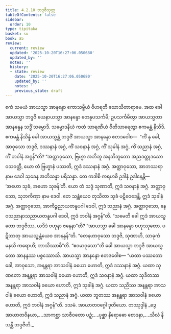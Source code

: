 ```yaml
---
title: 4.2.10 ဘဒ္ဒဇိသုတ္တ
tableOfContents: false
sidebar:
  order: 10
type: tipitaka
basket: su
book: a5
review:
  current: review
  updated: '2025-10-20T16:27:06.050680'
  updated_by: ''
  notes: ''
  history:
  - state: review
    date: '2025-10-20T16:27:06.050680'
    updated_by: ''
    notes: ''
    previous_state: draft
---
```



<DynamicBreadcrumb />


<ReviewStatus review={frontmatter.review} showDetails={true} />

<HypothesisAnnotation frontmatter={frontmatter} />

<Division number="170" book="a5" e="ch" v="16" p="177">

<Paragraph number="989" book="a5">
ဧကံ သမယံ အာယသ္မာ အာနန္ဒော ကောသမ္ဗိယံ ဝိဟရတိ ဃောသိတာရာမေ. အထ ခေါ အာယသ္မာ ဘဒ္ဒဇိ ယေနာယသ္မာ အာနန္ဒော တေနုပသင်္ကမိ; ဥပသင်္ကမိတွာ အာယသ္မတာ အာနန္ဒေန သဒ္ဓိံ သမ္မောဒိ. သမ္မောဒနီယံ ကထံ သာရဏီယံ ဝီတိသာရေတွာ ဧကမန္တံ နိသီဒိ. ဧကမန္တံ နိသိန္နံ ခေါ အာယသ္မန္တံ ဘဒ္ဒဇိံ အာယသ္မာ အာနန္ဒော ဧတဒဝေါစ—  “ကိံ နု ခေါ, အာဝုသော ဘဒ္ဒဇိ, ဒဿနာနံ အဂ္ဂံ, ကိံ သဝနာနံ အဂ္ဂံ, ကိံ သုခါနံ အဂ္ဂံ, ကိံ သညာနံ အဂ္ဂံ, ကိံ ဘဝါနံ အဂ္ဂန်”တိ?
</Paragraph>

<Paragraph number="990" book="a5">
“အတ္ထာဝုသော, ဗြဟ္မာ အဘိဘူ အနဘိဘူတော အညဒတ္ထုဒသော ဝသဝတ္တီ, ယော တံ ဗြဟ္မာနံ ပဿတိ, ဣဒံ ဒဿနာနံ အဂ္ဂံ. အတ္ထာဝုသော, အာဘဿရာ နာမ ဒေဝါ သုခေန အဘိသန္နာ ပရိသန္နာ. တေ ကဒါစိ ကရဟစိ ဥဒါနံ ဥဒါနေန္တိ—  ‘အဟော သုခံ, အဟော သုခန်’တိ. ယော တံ သဒ္ဒံ သုဏာတိ, ဣဒံ သဝနာနံ အဂ္ဂံ. အတ္ထာဝုသော, သုဘကိဏှာ နာမ ဒေဝါ. တေ သန္တံယေဝ တုသိတာ သုခံ ပဋိဝေဒေန္တိ, ဣဒံ သုခါနံ အဂ္ဂံ. အတ္ထာဝုသော, အာကိဉ္စညာယတနူပဂါ ဒေဝါ, ဣဒံ သညာနံ အဂ္ဂံ. အတ္ထာဝုသော, နေဝသညာနာသညာယတနူပဂါ ဒေဝါ, ဣဒံ ဘဝါနံ အဂ္ဂန်”တိ. “သမေတိ ခေါ ဣဒံ အာယသ္မတော ဘဒ္ဒဇိဿ, ယဒိဒံ ဗဟုနာ ဇနေနာ”တိ?
</Paragraph>

<Paragraph number="991" book="a5">
“အာယသ္မာ ခေါ အာနန္ဒော ဗဟုဿုတော. ပဋိဘာတု အာယသ္မန္တံယေဝ အာနန္ဒန်”တိ. “တေနဟာဝုသော ဘဒ္ဒဇိ, သုဏာဟိ, သာဓုကံ မနသိ ကရောဟိ; ဘာသိဿာမီ”တိ. “ဧဝမာဝုသော”တိ ခေါ အာယသ္မာ ဘဒ္ဒဇိ အာယသ္မတော အာနန္ဒဿ ပစ္စဿောသိ. အာယသ္မာ အာနန္ဒော ဧတဒဝေါစ—
</Paragraph>

<Paragraph number="992" book="a5">
“ယထာ ပဿတော ခေါ, အာဝုသော, အနန္တရာ အာသဝါနံ ခယော ဟောတိ, ဣဒံ ဒဿနာနံ အဂ္ဂံ. ယထာ သုဏတော အနန္တရာ အာသဝါနံ ခယော ဟောတိ, ဣဒံ သဝနာနံ အဂ္ဂံ. ယထာ သုခိတဿ အနန္တရာ အာသဝါနံ ခယော ဟောတိ, ဣဒံ သုခါနံ အဂ္ဂံ. ယထာ သညိဿ အနန္တရာ အာသဝါနံ ခယော ဟောတိ, ဣဒံ သညာနံ အဂ္ဂံ. ယထာ ဘူတဿ အနန္တရာ အာသဝါနံ ခယော ဟောတိ, ဣဒံ ဘဝါနံ အဂ္ဂန်”တိ.

</Paragraph>
</Division>

<Paragraph number="993" type="center" book="a5">
ဒသမံ.



</Paragraph>

<Paragraph number="994" type="center" book="a5">
အာဃာတဝဂ္ဂေါ ဒုတိယော.



</Paragraph>

<Paragraph number="995" type="center" book="a5">
တဿုဒ္ဒါနံ


</Paragraph>

<Paragraph number="996" type="verses" book="a5">
_ဒွေ အာဃာတဝိနယာ,_  
_သာကစ္ဆာ သာဇီဝတော ပဉှံ;_  
_ပုစ္ဆာ နိရောဓော စောဒနာ,_  
_သီလံ နိသန္တိ ဘဒ္ဒဇီတိ._
</Paragraph>